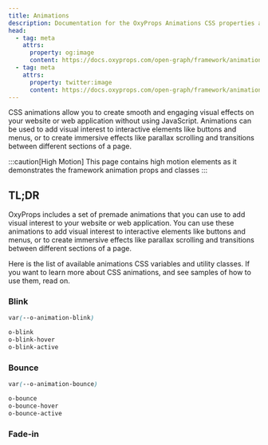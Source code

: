 ```yaml
---
title: Animations
description: Documentation for the OxyProps Animations CSS properties and utility classes.
head:
  - tag: meta
    attrs:
      property: og:image
      content: https://docs.oxyprops.com/open-graph/framework/animations.png
  - tag: meta
    attrs:
      property: twitter:image
      content: https://docs.oxyprops.com/open-graph/framework/animations.png
---
```



CSS animations allow you to create smooth and engaging visual effects on your website or web application without using JavaScript. Animations can be used to add visual interest to interactive elements like buttons and menus, or to create immersive effects like parallax scrolling and transitions between different sections of a page.

:::caution[High Motion]
This page contains high motion elements as it demonstrates the framework animation props and classes
:::

## TL;DR

OxyProps includes a set of premade animations that you can use to add visual interest to your website or web application. You can use these animations to add visual interest to interactive elements like buttons and menus, or to create immersive effects like parallax scrolling and transitions between different sections of a page.

Here is the list of available animations CSS variables and utility classes. If you want to learn more about CSS animations, and see samples of how to use them, read on.

### Blink

<AnimationDemo name="blink" />

```css title="CSS Variable"
var(--o-animation-blink)
```

```html title="Utility Classes"
o-blink
o-blink-hover
o-blink-active
```

### Bounce

<AnimationDemo name="bounce" />

```css title="CSS Variable"
var(--o-animation-bounce)
```

```html title="Utility Classes"
o-bounce
o-bounce-hover
o-bounce-active
```

### Fade-in

<AnimationDemo name="fade-in" hidden />

```css title="CSS Variable"
var(--o-animation-fade-in)
```

```html title="Utility Class"
o-fade-in
o-fade-in-hover
o-fade-in-active
```

### Fade In Bloom

<AnimationDemo name="fade-in-bloom" hidden />

```css title="CSS Variable"
var(--o-animation-fade-in-bloom)
```

```html title="Utility Class"
o-fade-in-bloom
o-fade-in-bloom-hover
o-fade-in-bloom-active
```

### Fade Out

<AnimationDemo name="fade-out" />

```css title="CSS Variable"
var(--o-animation-fade-out)
```

```html title="Utility Class"
o-fade-out
o-fade-out-hover
o-fade-out-active
```

### Fade Out Bloom

<AnimationDemo name="fade-out-bloom" />

```css title="CSS Variable"
var(--o-animation-fade-out-bloom)
```

```html title="Utility Class"
o-fade-out-bloom
o-fade-out-bloom-hover
o-fade-out-bloom-active
```

### Float

<AnimationDemo name="float" />

```css title="CSS Variable"
var(--o-animation-float)
```

```html title="Utility Class"
o-float
o-float-hover
o-float-active
```

### Ping

<AnimationDemo name="ping" />

```css title="CSS Variable"
var(--o-animation-ping)
```

```html title="Utility Class"
o-ping
o-ping-hover
o-ping-active
```

### Pulse

<AnimationDemo name="pulse" />

```css title="CSS Variable"
var(--o-animation-pulse)
```

```html title="Utility Class"
o-pulse
o-pulse-hover
o-pulse-active
```

### Scale Down

<AnimationDemo name="scale-down" />

```css title="CSS Variable"
var(--o-animation-scale-down)
```

```html title="Utility Class"
o-scale-down
o-scale-down-hover
o-scale-down-active
```

### Scale Up

<AnimationDemo name="scale-up" />

```css title="CSS Variable"
var(--o-animation-scale-up)
```

```html title="Utility Class"
o-scale-up
o-scale-up-hover
o-scale-up-active
```

### Shake X

<AnimationDemo name="shake-x" />

```css title="CSS Variable"
var(--o-animation-shake-x)
```

```html title="Utility Class"
o-shake-x
o-shake-x-hover
o-shake-x-active
```

### Shake Y

<AnimationDemo name="shake-y" />

```css title="CSS Variable"
var(--o-animation-shake-y)
```

```html title="Utility Class"
o-shake-y
o-shake-y-hover
o-shake-y-active
```

### Slide In Down

<AnimationDemo name="slide-in-down" />

```css title="CSS Variable"
var(--o-animation-slide-in-down)
```

```html title="Utility Class"
o-slide-in-down
o-slide-in-down-hover
o-slide-in-down-active
```

### Slide In Left

<AnimationDemo name="slide-in-left" />

```css title="CSS Variable"
var(--o-animation-slide-in-left)
```

```html title="Utility Class"
o-slide-in-left
o-slide-in-left-hover
o-slide-in-left-active
```

### Slide In Right

<AnimationDemo name="slide-in-right" />

```css title="CSS Variable"
var(--o-animation-slide-in-right)
```

```html title="Utility Class"
o-slide-in-right
o-slide-in-right-hover
o-slide-in-right-active
```

### Slide In Up

<AnimationDemo name="slide-in-up" />

```css title="CSS Variable"
var(--o-animation-slide-in-up)
```

```html title="Utility Class"
o-slide-in-up
o-slide-in-up-hover
o-slide-in-up-active
```

### Slide Out Down

<AnimationDemo name="slide-out-down" />

```css title="CSS Variable"
var(--o-animation-slide-out-down)
```

```html title="Utility Class"
o-slide-out-down
o-slide-out-down-hover
o-slide-out-down-active
```

### Slide Out Left

<AnimationDemo name="slide-out-left" />

```css title="CSS Variable"
var(--o-animation-slide-out-left)
```

```html title="Utility Class"
o-slide-out-left
o-slide-out-left-hover
o-slide-out-left-active
```

### Slide Out Right

<AnimationDemo name="slide-out-right" />

```css title="CSS Variable"
var(--o-animation-slide-out-right)
```

```html title="Utility Class"
o-slide-out-right
o-slide-out-right-hover
o-slide-out-right-active
```

### Spin

<AnimationDemo name="spin" />

```css title="CSS Variable"
var(--o-animation-spin)
```

```html title="Utility Class"
o-spin
o-spin-hover
o-spin-active
```

## Introduction to CSS Animations

To create a CSS animation, we need to use the `@keyframes` rule to define the animation's keyframes (or stages) and the animation property to specify the animation's duration, timing, and other settings.

## Defining Keyframes

The `@keyframes` rule allows you to define a series of keyframes that specify how the animation should change over time. Each keyframe represents a specific point in the animation, and can include properties that define the element's style at that point.

Here's an example of a `@keyframes` rule that defines a simple animation that changes an element's opacity from 0 to 1 over a duration of 2 seconds:

```css title="Opacity animation"
@keyframes fade-in {
	0% {
		opacity: 0;
	}
	100% {
		opacity: 1;
	}
}
```

In this example, we've named the animation fade-in and defined two keyframes: 0% and 100%. The 0% keyframe sets the element's opacity to 0 at the beginning of the animation, while the 100% keyframe sets the opacity to 1 at the end of the animation.

## Applying Animations

Once you've defined your `@keyframes` rule, you can apply the animation to an element using the animation property. Here's an example of how to apply the fade-in animation we defined earlier to a `<div>` element:

```css title="Applying the animation"
div {
	animation: fade-in 2s;
}
```

In this example, we've set the animation property to `fade-in 2s`, which applies the `fade-in` animation we defined earlier and specifies a duration of 2 seconds.

## Animation Properties

In addition to the `@keyframes` rule and the animation property, there are a number of other CSS properties that can be used to customize the behavior and appearance of CSS animations. Here are a few examples:

- `animation-delay`: specifies a delay before the animation begins
- `animation-direction`: specifies whether the animation should play forwards, backwards, or alternate between forwards and backwards
- `animation-timing-function`: specifies the timing function used for the animation (e.g. linear, ease-in, ease-out, ease-in-out)
- `animation-iteration-count`: specifies the number of times the animation should repeat (e.g. infinite, 3)
- `animation-fill-mode`: specifies what styles should be applied to the element before and after the animation plays (e.g. forwards, backwards, both)

## Conclusion

CSS animations are a powerful tool for adding visual interest and interactivity to your website or web application. With the `@keyframes` rule and the animation property, you can create smooth, engaging effects without the need for JavaScript. So why not give it a try and see what you can create!

## Examples of available animations

